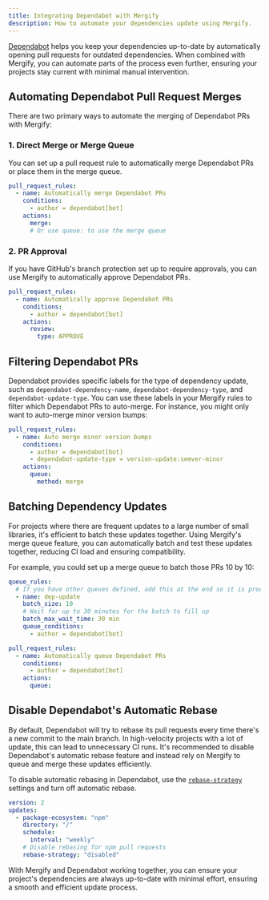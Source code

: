 ```yaml
---
title: Integrating Dependabot with Mergify
description: How to automate your dependencies update using Mergify.
---
```



<IntegrationLogo src={dependabotLogo} alt="Dependabot logo"/>

[Dependabot](https://github.com/features/security) helps you keep your
dependencies up-to-date by automatically opening pull requests for outdated
dependencies. When combined with Mergify, you can automate parts of the process
even further, ensuring your projects stay current with minimal manual
intervention.

## Automating Dependabot Pull Request Merges

There are two primary ways to automate the merging of Dependabot PRs with
Mergify:

### 1. Direct Merge or Merge Queue

You can set up a pull request rule to automatically merge Dependabot PRs or
place them in the merge queue.

```yaml
pull_request_rules:
  - name: Automatically merge Dependabot PRs
    conditions:
      - author = dependabot[bot]
    actions:
      merge:
      # Or use queue: to use the merge queue
```

### 2. PR Approval

If you have GitHub's branch protection set up to require approvals, you can use
Mergify to automatically approve Dependabot PRs.

```yaml
pull_request_rules:
  - name: Automatically approve Dependabot PRs
    conditions:
      - author = dependabot[bot]
    actions:
      review:
        type: APPROVE
```

## Filtering Dependabot PRs

Dependabot provides specific labels for the type of dependency update, such as
`dependabot-dependency-name`, `dependabot-dependency-type`, and
`dependabot-update-type`. You can use these labels in your Mergify rules to
filter which Dependabot PRs to auto-merge. For instance, you might only want to
auto-merge minor version bumps:

```yaml
pull_request_rules:
  - name: Auto merge minor version bumps
    conditions:
      - author = dependabot[bot]
      - dependabot-update-type = version-update:semver-minor
    actions:
      queue:
        method: merge
```

## Batching Dependency Updates

For projects where there are frequent updates to a large number of small
libraries, it's efficient to batch these updates together. Using Mergify's
merge queue feature, you can automatically batch and test these updates
together, reducing CI load and ensuring compatibility.

For example, you could set up a merge queue to batch those PRs 10 by 10:

```yaml
queue_rules:
  # If you have other queues defined, add this at the end so it is processed last
  - name: dep-update
    batch_size: 10
    # Wait for up to 30 minutes for the batch to fill up
    batch_max_wait_time: 30 min
    queue_conditions:
      - author = dependabot[bot]

pull_request_rules:
  - name: Automatically queue Dependabot PRs
    conditions:
      - author = dependabot[bot]
    actions:
      queue:
```

## Disable Dependabot's Automatic Rebase

By default, Dependabot will try to rebase its pull requests every time there's
a new commit to the main branch. In high-velocity projects with a lot of
update, this can lead to unnecessary CI runs. It's recommended to disable
Dependabot's automatic rebase feature and instead rely on Mergify to queue and
merge these updates efficiently.

To disable automatic rebasing in Dependabot, use the
[`rebase-strategy`](https://docs.github.com/en/code-security/dependabot/dependabot-version-updates/configuration-options-for-the-dependabot.yml-file#rebase-strategy)
settings and turn off automatic rebase.

```yaml
version: 2
updates:
  - package-ecosystem: "npm"
    directory: "/"
    schedule:
      interval: "weekly"
    # Disable rebasing for npm pull requests
    rebase-strategy: "disabled"
```

With Mergify and Dependabot working together, you can ensure your project's
dependencies are always up-to-date with minimal effort, ensuring a smooth and
efficient update process.
